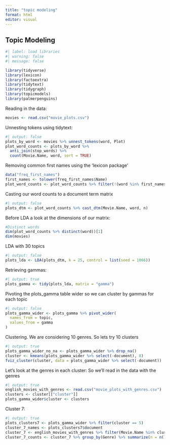---
title: "topic modeling"
format: html
editor: visual
---

## Topic Modeling

```{r}
#| label: load libraries
#| warning: false
#| message: false

library(tidyverse)
library(lexicon)
library(factoextra)
library(tidytext)
library(tidygraph)
library(topicmodels)
library(palmerpenguins)

```

Reading in the data:

```{r}
movies <- read.csv("movie_plots.csv")
```

Unnesting tokens using tidytext:

```{r}
#| output: false
plots_by_word <- movies %>% unnest_tokens(word, Plot)
plot_word_counts <- plots_by_word %>% 
  anti_join(stop_words) %>% 
  count(Movie.Name, word, sort = TRUE)
```

Removing common first names using the 'lexicon package'

```{r}
data("freq_first_names")
first_names <- tolower(freq_first_names$Name)
plot_word_counts <- plot_word_counts %>% filter(!(word %in% first_names))
```

Casting our word counts to a document term matrix

```{r}
#| output: false
plots_dtm <- plot_word_counts %>% cast_dtm(Movie.Name, word, n)
```

Before LDA a look at the dimensions of our matrix:

```{r}
#Distinct words
dim(plot_word_counts %>% distinct(word))[1]
dim(movies)
```

LDA with 30 topics

```{r}
#| output: false
plots_lda <- LDA(plots_dtm, k = 25, control = list(seed = 1066)) 
```

Retrieving gammas:

```{r}
#| output: true
plots_gamma <- tidy(plots_lda, matrix = "gamma")
```

Pivoting the plots_gamma table wider so we can cluster by gammas for each topic

```{r}
#| output: false
plots_gamma_wider <- plots_gamma %>% pivot_wider(
  names_from = topic,
  values_from = gamma
)
```

Clustering. We are considering 10 genres. So lets try 10 clusters

```{r}
#| output: true
plots_gamma_wider_no_na <- plots_gamma_wider %>% drop_na()
cluster <- kmeans(plots_gamma_wider %>% select(-document), 8)
fviz_cluster(cluster, data = plots_gamma_wider %>% select(-document))
```

Let's look at the genres in each cluster: So we'll read in the data with the genres

```{r}
#| output: true
english_movies_with_genres <- read.csv("movie_plots_with_genres.csv")
clusters <- cluster[["cluster"]]
plots_gamma_wider$cluster <- clusters
```

Cluster 7:

```{r}
#| output: true
plots_clusters7 <- plots_gamma_wider %>% filter(cluster == 5) 
cluster_7_names <- plots_clusters7$document
cluster_7 <- english_movies_with_genres %>% filter(Movie.Name %in% cluster_7_names)
cluster_7_counts <- cluster_7 %>% group_by(Genre) %>% summarize(n = n())
```
